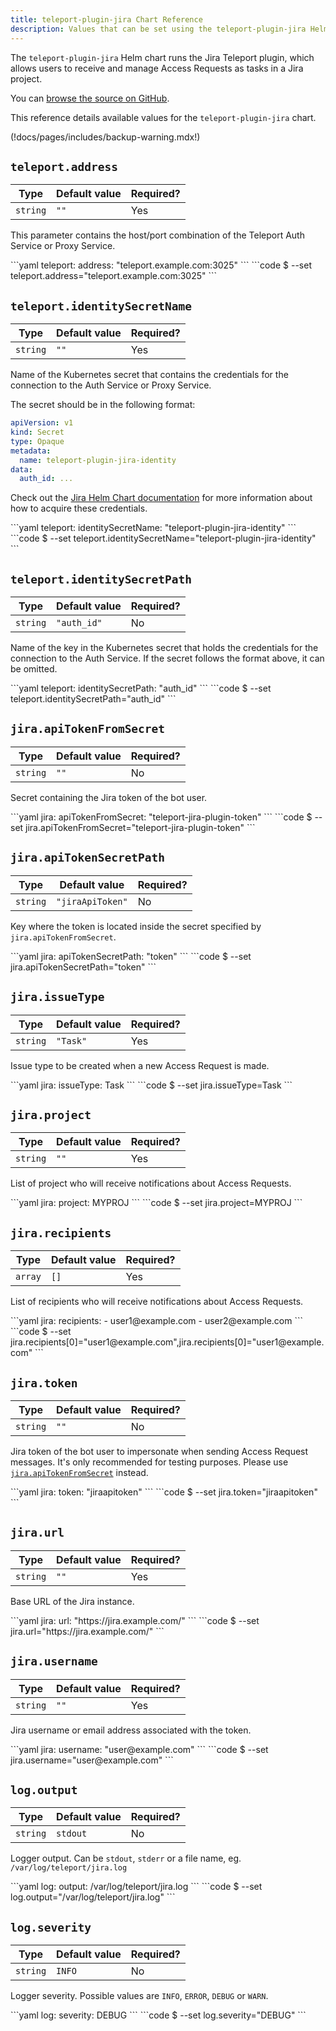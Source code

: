 ```yaml
---
title: teleport-plugin-jira Chart Reference
description: Values that can be set using the teleport-plugin-jira Helm chart
---
```


The `teleport-plugin-jira` Helm chart runs the Jira Teleport plugin, which
allows users to receive and manage Access Requests as tasks in a Jira project.

You can [browse the source on
GitHub](https://github.com/gravitational/teleport-plugins/tree/master/charts/access/jira).

This reference details available values for the `teleport-plugin-jira` chart.

(!docs/pages/includes/backup-warning.mdx!)

## `teleport.address`

| Type | Default value | Required? |
| - | - | - |
| `string` | `""` | Yes |

This parameter contains the host/port combination of the Teleport Auth Service
or Proxy Service.

<Tabs>
  <TabItem label="values.yaml">
  ```yaml
  teleport:
    address: "teleport.example.com:3025"
  ```
  </TabItem>
  <TabItem label="--set">
  ```code
  $ --set teleport.address="teleport.example.com:3025"
  ```
  </TabItem>
</Tabs>

## `teleport.identitySecretName`

| Type | Default value | Required? |
| - | - | - |
| `string` | `""` | Yes |

Name of the Kubernetes secret that contains the credentials for the connection
to the Auth Service or Proxy Service.

The secret should be in the following format:

```yaml
apiVersion: v1
kind: Secret
type: Opaque
metadata:
  name: teleport-plugin-jira-identity
data:
  auth_id: ...
```

Check out the [Jira Helm Chart
documentation](../../access-controls/access-request-plugins/ssh-approval-jira-cloud.mdx#configuration-file)
for more information about how to acquire these credentials.

<Tabs>
  <TabItem label="values.yaml">
  ```yaml
  teleport:
    identitySecretName: "teleport-plugin-jira-identity"
  ```
  </TabItem>
  <TabItem label="--set">
  ```code
  $ --set teleport.identitySecretName="teleport-plugin-jira-identity"
  ```
  </TabItem>
</Tabs>

## `teleport.identitySecretPath`

| Type | Default value | Required? |
| - | - | - |
| `string` | `"auth_id"` | No |

Name of the key in the Kubernetes secret that holds the credentials for the
connection to the Auth Service. If the secret follows the format above, it can
be omitted.

<Tabs>
  <TabItem label="values.yaml">
  ```yaml
  teleport:
    identitySecretPath: "auth_id"
  ```
  </TabItem>
  <TabItem label="--set">
  ```code
  $ --set teleport.identitySecretPath="auth_id"
  ```
  </TabItem>
</Tabs>

## `jira.apiTokenFromSecret`

| Type | Default value | Required? |
| - | - | - |
| `string` | `""` | No |

Secret containing the Jira token of the bot user.

<Tabs>
  <TabItem label="values.yaml">
  ```yaml
  jira:
    apiTokenFromSecret: "teleport-jira-plugin-token"
  ```
  </TabItem>
  <TabItem label="--set">
  ```code
  $ --set jira.apiTokenFromSecret="teleport-jira-plugin-token"
  ```
  </TabItem>
</Tabs>

## `jira.apiTokenSecretPath`

| Type | Default value | Required? |
| - | - | - |
| `string` | `"jiraApiToken"` | No |

Key where the token is located inside the secret specified by `jira.apiTokenFromSecret`.

<Tabs>
  <TabItem label="values.yaml">
  ```yaml
  jira:
    apiTokenSecretPath: "token"
  ```
  </TabItem>
  <TabItem label="--set">
  ```code
  $ --set jira.apiTokenSecretPath="token"
  ```
  </TabItem>
</Tabs>

## `jira.issueType`

| Type | Default value | Required? |
| - | - | - |
| `string` | `"Task"` | Yes |

Issue type to be created when a new Access Request is made.

<Tabs>
  <TabItem label="values.yaml">
  ```yaml
  jira:
    issueType: Task
  ```
  </TabItem>
  <TabItem label="--set">
  ```code
  $ --set jira.issueType=Task
  ```
  </TabItem>
</Tabs>

## `jira.project`

| Type | Default value | Required? |
| - | - | - |
| `string` | `""` | Yes |

List of project who will receive notifications about Access Requests.

<Tabs>
  <TabItem label="values.yaml">
  ```yaml
  jira:
    project: MYPROJ
  ```
  </TabItem>
  <TabItem label="--set">
  ```code
  $ --set jira.project=MYPROJ
  ```
  </TabItem>
</Tabs>

## `jira.recipients`

| Type | Default value | Required? |
| - | - | - |
| `array` | `[]` | Yes |

List of recipients who will receive notifications about Access Requests.

<Tabs>
  <TabItem label="values.yaml">
  ```yaml
  jira:
    recipients:
      - user1@example.com
      - user2@example.com
  ```
  </TabItem>
  <TabItem label="--set">
  ```code
  $ --set jira.recipients[0]="user1@example.com",jira.recipients[0]="user1@example.com"
  ```
  </TabItem>
</Tabs>

## `jira.token`

| Type | Default value | Required? |
| - | - | - |
| `string` | `""` | No |

Jira token of the bot user to impersonate when sending Access Request
messages. It's only recommended for testing purposes. Please use
[`jira.apiTokenFromSecret`](#jiraapitokenfromsecret) instead.

<Tabs>
  <TabItem label="values.yaml">
  ```yaml
  jira:
    token: "jiraapitoken"
  ```
  </TabItem>
  <TabItem label="--set">
  ```code
  $ --set jira.token="jiraapitoken"
  ```
  </TabItem>
</Tabs>

## `jira.url`

| Type | Default value | Required? |
| - | - | - |
| `string` | `""` | Yes |

Base URL of the Jira instance.

<Tabs>
  <TabItem label="values.yaml">
  ```yaml
  jira:
    url: "https://jira.example.com/"
  ```
  </TabItem>
  <TabItem label="--set">
  ```code
  $ --set jira.url="https://jira.example.com/"
  ```
  </TabItem>
</Tabs>

## `jira.username`

| Type | Default value | Required? |
| - | - | - |
| `string` | `""` | Yes |

Jira username or email address associated with the token.

<Tabs>
  <TabItem label="values.yaml">
  ```yaml
  jira:
    username: "user@example.com"
  ```
  </TabItem>
  <TabItem label="--set">
  ```code
  $ --set jira.username="user@example.com"
  ```
  </TabItem>
</Tabs>

## `log.output`

| Type | Default value | Required? |
| - | - | - |
| `string` | `stdout` | No |

Logger output. Can be `stdout`, `stderr` or a file name, eg. `/var/log/teleport/jira.log`

<Tabs>
  <TabItem label="values.yaml">
  ```yaml
  log:
    output: /var/log/teleport/jira.log
  ```
  </TabItem>
  <TabItem label="--set">
  ```code
  $ --set log.output="/var/log/teleport/jira.log"
  ```
  </TabItem>
</Tabs>

## `log.severity`

| Type | Default value | Required? |
| - | - | - |
| `string` | `INFO` | No |

Logger severity. Possible values are `INFO`, `ERROR`, `DEBUG` or `WARN`.

<Tabs>
  <TabItem label="values.yaml">
  ```yaml
  log:
    severity: DEBUG
  ```
  </TabItem>
  <TabItem label="--set">
  ```code
  $ --set log.severity="DEBUG"
  ```
  </TabItem>
</Tabs>
